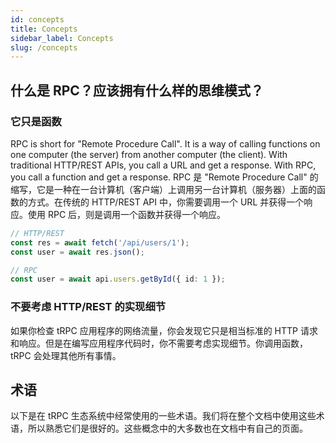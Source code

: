 ```yaml
---
id: concepts
title: Concepts
sidebar_label: Concepts
slug: /concepts
---
```



## 什么是 RPC？应该拥有什么样的思维模式？

### 它只是函数

RPC is short for "Remote Procedure Call". It is a way of calling functions on one computer (the server) from another computer (the client). With traditional HTTP/REST APIs, you call a URL and get a response. With RPC, you call a function and get a response.
RPC 是 "Remote Procedure Call" 的缩写，它是一种在一台计算机（客户端）上调用另一台计算机（服务器）上面的函数的方式。在传统的 HTTP/REST API 中，你需要调用一个 URL 并获得一个响应。使用 RPC 后，则是调用一个函数并获得一个响应。

```ts
// HTTP/REST
const res = await fetch('/api/users/1');
const user = await res.json();

// RPC
const user = await api.users.getById({ id: 1 });
```

### 不要考虑 HTTP/REST 的实现细节

如果你检查 tRPC 应用程序的网络流量，你会发现它只是相当标准的 HTTP 请求和响应。但是在编写应用程序代码时，你不需要考虑实现细节。你调用函数，tRPC 会处理其他所有事情。

## 术语

以下是在 tRPC 生态系统中经常使用的一些术语。我们将在整个文档中使用这些术语，所以熟悉它们是很好的。这些概念中的大多数也在文档中有自己的页面。

<ConceptsChart />
